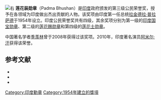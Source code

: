 [[File:Padma_Bhushan_India_IIe_Klasse.jpg|右]]
'''莲花装勋章'''（Padma Bhushan）是[[印度|印度]]政府颁发的第三级公民荣誉奖，授予在各领域为印度做出杰出贡献的人物。该奖项由印度第一任总统[[拉金德拉·普拉萨德|拉金德拉·普拉萨德]]于1954年设立。印度公民荣誉奖共有四级，其余奖项分别为第一级的[[印度国宝勋章|印度国宝勋章]]、第二级的[[莲花赐勋章|莲花赐勋章]]和第四级的[[莲花士勋章|莲花士勋章]]。 

中国著名学者[[季羡林|季羡林]]曾于2008年获得过该奖项。2010年，印度著名演员[[阿米尔·汗|阿米尔·汗]]获得该荣誉。

==参考文献==
* {{cite web|title=印度政府公民奖之“印度国宝”勋章再次花落文艺界|url=http://www.chinaculture.org/gjdt/2009-02/20/content_322319.htm|publisher=中国文化网|accessdate=2011-08-30|deadurl=yes|archiveurl=https://web.archive.org/web/20120519025454/http://www.chinaculture.org/gjdt/2009-02/20/content_322319.htm|archivedate=2012-05-19}}
* {{cite news |title=印度多位富豪荣获最高公民荣誉 |url=http://www.forbeschina.com/review/201101/0007121.shtml |accessdate=2011-08-30 |newspaper=福布斯中文网 |date=2011-01-27 |archive-url=https://web.archive.org/web/20110604165539/http://www.forbeschina.com/review/201101/0007121.shtml |archive-date=2011-06-04 |dead-url=yes }}
* {{cite web|title=季羡林获印度公民荣誉奖|url=http://www.chinaculture.org/sjgd/2008-01/30/content_306547.htm|publisher=中国文化网|accessdate=2011-08-30}}{{dead link|date=2018年4月 |bot=InternetArchiveBot |fix-attempted=yes }}

[[Category:印度勳章|Category:印度勳章]]
[[Category:1954年建立的獎項|Category:1954年建立的獎項]]